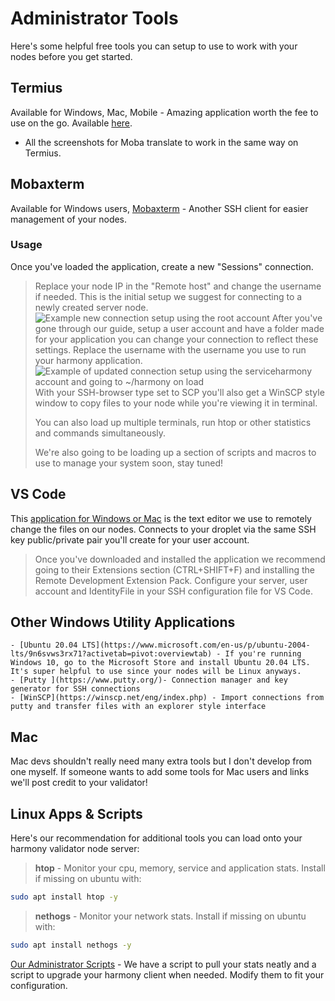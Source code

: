 # Administrator Tools
Here's some helpful free tools you can setup to use to work with your nodes before you get started.
## Termius
Available for Windows, Mac, Mobile - Amazing application worth the fee to use on the go. Available [here](https://termius.com).
- All the screenshots for Moba translate to work in the same way on Termius.
## Mobaxterm
Available for Windows users, [Mobaxterm](https://mobaxterm.mobatek.net/download-home-edition.html) - Another SSH client for easier management of your nodes.
### Usage
Once you've loaded the application, create a new "Sessions" connection. 
> Replace your node IP in the "Remote host" and change the username if needed. This is the initial setup we suggest for connecting to a newly created server node.
![Example new connection setup using the root account](/image_16.png)
> After you've gone through our guide, setup a user account and have a folder made for your application you can change your connection to reflect these settings. Replace the username with the username you use to run your harmony application.
![Example of updated connection setup using the serviceharmony account and going to ~/harmony on load](/image_8.png)
> With your SSH-browser type set to SCP you'll also get a WinSCP style window to copy files to your node while you're viewing it in terminal.
> 
> You can also load up multiple terminals, run htop or other statistics and commands simultaneously. 
> 
> We're also going to be loading up a section of scripts and macros to use to manage your system soon, stay tuned!
## VS Code 
This [application for Windows or Mac](https://code.visualstudio.com/) is the text editor we use to remotely change the files on our nodes. Connects to your droplet via the same SSH key public/private pair you'll create for your user account.
> Once you've downloaded and installed the application we recommend going to their Extensions section \(CTRL+SHIFT+F\) and installing the Remote Development Extension Pack.
Configure your server, user account and IdentityFile in your SSH configuration file for VS Code.
## Other Windows Utility Applications
    - [Ubuntu 20.04 LTS](https://www.microsoft.com/en-us/p/ubuntu-2004-lts/9n6svws3rx71?activetab=pivot:overviewtab) - If you're running Windows 10, go to the Microsoft Store and install Ubuntu 20.04 LTS. It's super helpful to use since your nodes will be Linux anyways.  
    - [Putty ](https://www.putty.org/)- Connection manager and key generator for SSH connections  
    - [WinSCP](https://winscp.net/eng/index.php) - Import connections from putty and transfer files with an explorer style interface
## Mac
Mac devs shouldn't really need many extra tools but I don't develop from one myself. If someone wants to add some tools for Mac users and links we'll post credit to your validator!
## Linux Apps & Scripts
Here's our recommendation for additional tools you can load onto your harmony validator node server:
> **htop** - Monitor your cpu, memory, service and application stats. Install if missing on ubuntu with:
```bash
sudo apt install htop -y
```
> **nethogs** - Monitor your network stats. Install if missing on ubuntu with:
```bash
sudo apt install nethogs -y
```
[Our Administrator Scripts](/post/tools/scripts/) - We have a script to pull your stats neatly and a script to upgrade your harmony client when needed. Modify them to fit your configuration.